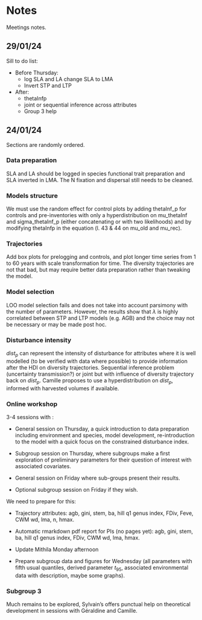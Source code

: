 # Notes {.unnumbered}

Meetings notes.

## 29/01/24

Sill to do list:

-   Before Thursday:
    -   log SLA and LA change SLA to LMA
    -   Invert STP and LTP
-   After:
    -   thetaInfp
    -   joint or sequential inference across attributes
    -   Group 3 help

## 24/01/24

Sections are randomly ordered.

### Data preparation

SLA and LA should be logged in species functional trait preparation and SLA inverted in LMA. The N fixation and dispersal still needs to be cleaned.

### Models structure

We must use the random effect for control plots by adding thetaInf_p for controls and pre-inventories with only a hyperdistribution on mu_thetaInf and sigma_thetaInf_p (either concatenating or with two likelihoods) and by modifying thetaInfp in the equation (l. 43 & 44 on mu_old and mu_rec).

### Trajectories

Add box plots for prelogging and controls, and plot longer time series from 1 to 60 years with scale transformation for time. The diversity trajectories are not that bad, but may require better data preparation rather than tweaking the model.

### Model selection

LOO model selection fails and does not take into account parsimony with the number of parameters. However, the results show that $\lambda$ is highly correlated between STP and LTP models (e.g. AGB) and the choice may not be necessary or may be made post hoc.

### Disturbance intensity

$dist_p$ can represent the intensity of disturbance for attributes where it is well modelled (to be verified with data where possible) to provide information after the HDI on diversity trajectories. Sequential inference problem (uncertainty transmission?) or joint but with influence of diversity trajectory back on $dist_p$. Camille proposes to use a hyperdistribution on $dist_p$, informed with harvested volumes if available.

### Online workshop

3-4 sessions with :

-   General session on Thursday, a quick introduction to data preparation including environment and species, model development, re-introduction to the model with a quick focus on the constrained disturbance index.

-   Subgroup session on Thursday, where subgroups make a first exploration of preliminary parameters for their question of interest with associated covariates.

-   General session on Friday where sub-groups present their results.

-   Optional subgroup session on Friday if they wish.

We need to prepare for this:

-   Trajectory attributes: agb, gini, stem, ba, hill q1 genus index, FDiv, Feve, CWM wd, lma, n, hmax.

-   Automatic rmarkdown pdf report for PIs (no pages yet): agb, gini, stem, ba, hill q1 genus index, FDiv, CWM wd, lma, hmax.

-   Update Mithila Monday afternoon

-   Prepare subgroup data and figures for Wednesday (all parameters with fifth usual quantiles, derived parameter $t_{95}$, associated environmental data with description, maybe some graphs).

### Subgroup 3

Much remains to be explored, Sylvain's offers punctual help on theoretical development in sessions with Géraldine and Camille.
